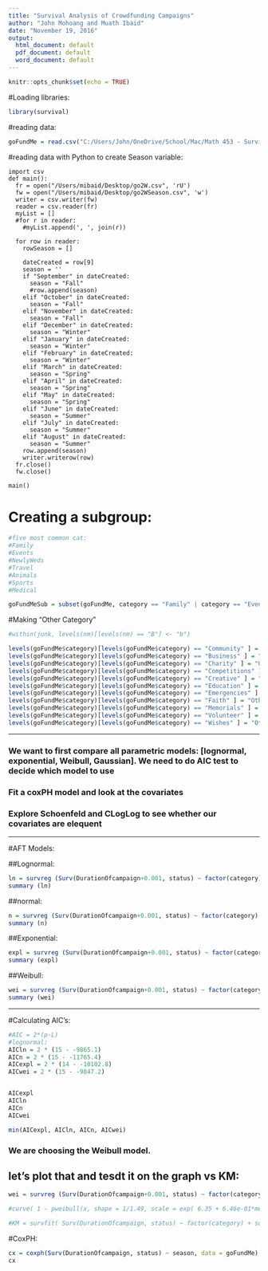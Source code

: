 ```yaml
---
title: "Survival Analysis of Crowdfunding Campaigns"
author: "John Mohoang and Muath Ibaid"
date: "November 19, 2016"
output:
  html_document: default
  pdf_document: default
  word_document: default
---
```


```r
knitr::opts_chunk$set(echo = TRUE)
```

#Loading libraries: 

```r
library(survival)
```

#reading data: 

```r
goFundMe = read.csv("C:/Users/John/OneDrive/School/Mac/Math 453 - Survival Analysis/Project/fixdate/go2.csv")
```

#reading data with Python to create Season variable:

```
import csv
def main():
  fr = open("/Users/mibaid/Desktop/go2W.csv", 'rU')
  fw = open("/Users/mibaid/Desktop/go2WSeason.csv", 'w')
  writer = csv.writer(fw)
  reader = csv.reader(fr)
  myList = []
  #for r in reader:
    #myList.append(', ', join(r))
  
  for row in reader: 
    rowSeason = []
    
    dateCreated = row[9]
    season = ''
    if "September" in dateCreated:
      season = "Fall"
      #row.append(season)
    elif "October" in dateCreated: 
      season = "Fall"
    elif "November" in dateCreated: 
      season = "Fall"      
    elif "December" in dateCreated: 
      season = "Winter"      
    elif "January" in dateCreated: 
      season = "Winter"
    elif "February" in dateCreated: 
      season = "Winter"      
    elif "March" in dateCreated: 
      season = "Spring"      
    elif "April" in dateCreated: 
      season = "Spring"      
    elif "May" in dateCreated: 
      season = "Spring"      
    elif "June" in dateCreated: 
      season = "Summer"      
    elif "July" in dateCreated: 
      season = "Summer"
    elif "August" in dateCreated: 
      season = "Summer"      
    row.append(season)
    writer.writerow(row)
  fr.close()
  fw.close()
      
main()
```



# Creating a subgroup: 
```r
#five most common cat:
#Family
#Events
#NewlyWeds
#Travel
#Animals
#Sports
#Medical

goFundMeSub = subset(goFundMe, category == "Family" | category == "Events" |category == "NewlyWeds" |category == "Travel" |category == "Animals" | category == "Sports")
```


#Making "Other Category"

```r
#within(junk, levels(nm)[levels(nm) == "B"] <- "b")

levels(goFundMe$category)[levels(goFundMe$category) == "Community" ] = "Other"
levels(goFundMe$category)[levels(goFundMe$category) == "Business" ] = "Other"
levels(goFundMe$category)[levels(goFundMe$category) == "Charity" ] = "Other"
levels(goFundMe$category)[levels(goFundMe$category) == "Competitions" ] = "Other"
levels(goFundMe$category)[levels(goFundMe$category) == "Creative" ] = "Other"
levels(goFundMe$category)[levels(goFundMe$category) == "Education" ] = "Other"
levels(goFundMe$category)[levels(goFundMe$category) == "Emergencies" ] = "Other"
levels(goFundMe$category)[levels(goFundMe$category) == "Faith" ] = "Other"
levels(goFundMe$category)[levels(goFundMe$category) == "Memorials" ] = "Other"
levels(goFundMe$category)[levels(goFundMe$category) == "Volunteer" ] = "Other"
levels(goFundMe$category)[levels(goFundMe$category) == "Wishes" ] = "Other"

```

-------------

### We want to first compare all parametric models: [lognormal, exponential, Weibull, Gaussian]. We need to do AIC test to decide which model to use
### Fit a coxPH model and look at the covariates 
### Explore Schoenfeld and CLogLog to see whether our covariates are elequent

-----------------

#AFT Models:

##Lognormal: 

```r
ln = survreg (Surv(DurationOfcampaign+0.001, status) ~ factor(category) + socialMediaShares + Negative + Positive + season, data = goFundMe, dist = "lognormal")
summary (ln)
```

##normal: 

```r
n = survreg (Surv(DurationOfcampaign+0.001, status) ~ factor(category) + socialMediaShares + Negative + Positive + season, data = goFundMe, dist = 'gaussian')
summary (n)
```

##Exponential: 

```r
expl = survreg (Surv(DurationOfcampaign+0.001, status) ~ factor(category) + socialMediaShares + Negative + Positive + season, data = goFundMe, dist = 'exponential')
summary (expl)
```

##Weibull: 

```r
wei = survreg (Surv(DurationOfcampaign+0.001, status) ~ factor(category) + socialMediaShares + Negative + Positive + season, data = goFundMe, dist = 'weibull')
summary (wei)
```

-------------------------

#Calculating AIC's:

```r
#AIC = 2*(p-L)
#lognormal: 
AICln = 2 * (15 - -9865.1)
AICn = 2 * (15 - -11765.4)
AICexpl = 2 * (14 - -10102.8)
AICwei = 2 * (15 - -9847.2)


AICexpl
AICln 
AICn 
AICwei

min(AICexpl, AICln, AICn, AICwei)
```


### We are choosing the Weibull model.

## let's plot that and tesdt it on the graph vs KM: 

```r
wei = survreg (Surv(DurationOfcampaign+0.001, status) ~ factor(category) + socialMediaShares + Negative + Positive + season, data = goFundMe, dist = 'weibull')

#curve( 1 - pweibull(x, shape = 1/1.49, scale = exp( 6.35 + 6.46e-01*mean(factor(category)Other) + -2.47e-01*)))

#KM = survfit( Surv(DurationOfcampaign, status) ~ factor(category) + socialMediaShares + Negative + Positive + season, data = goFundMe)

```










#CoxPH: 

```r
cx = coxph(Surv(DurationOfcampaign, status) ~ season, data = goFundMe)
cx
```







